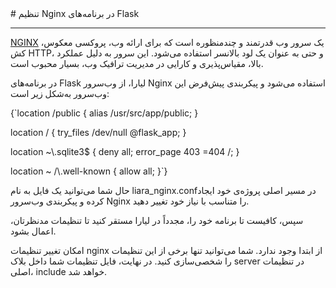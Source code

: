 

<Layout>
<Head>
<title>مستندات تنظیم Nginx در Flask - لیارا</title>
<meta property="og:title" content="مستندات خدمات رایانش ابری لیارا" />
<meta property="og:description" content="مستندات مربوط به نحوه تنظیم و پیکربندی وب‌سرور Nginx در فریم‌ورک Flask در لیارا"  />
<meta property="og:image" content="https://files.liara.ir/liara/logos/liara-poster.jpg" />
</Head>
# تنظیم Nginx در برنامه‌های Flask
<hr className="mb-2" />

<a href="https://nginx.org/en/" className="text-[#2196f3] ">NGINX</a> یک سرور وب قدرتمند و چندمنظوره است که برای ارائه وب، پروکسی معکوس، کش HTTP، و حتی به عنوان یک لود بالانسر استفاده می‌شود. این سرور به دلیل عملکرد بالا، مقیاس‌پذیری و کارایی در مدیریت ترافیک وب، بسیار محبوب است.

در برنامه‌های Flask لیارا، از وب‌سرور Nginx استفاده می‌شود و پیکربندی پیش‌فرض این وب‌سرور به‌شکل زیر است:

<div className="h-2" />
<div dir="ltr">
<Highlight className='conf'>
{`location /public {
  alias /usr/src/app/public;
}
      
location / {
  try_files /dev/null @flask_app;
}

location ~\\.sqlite3$ {
  deny all;
  error_page 403 =404 /;
}

location ~ /\\.well-known {
  allow all;
}`}
</Highlight>
</div>
<div className="h-2" />

حال شما می‌توانید یک فایل به نام <Important>liara_nginx.conf</Important>در مسیر اصلی پروژه‌ی خود ایجاد کرده و پیکربندی وب‌سرور Nginx را متناسب با نیاز خود تغییر دهید. 

سپس، کافیست تا برنامه خود را، مجدداً در لیارا مستقر کنید تا تنظیمات مدنظرتان، اعمال بشود.

<Alert variant="warning">
<p>
 امکان تغییر تنظیمات <Important>nginx</Important> از ابتدا وجود ندارد. شما می‌توانید تنها برخی از این تنظیمات را شخصی‌سازی کنید. در نهایت، فایل تنظیمات شما داخل بلاک server در تنظیمات اصلی، include خواهد شد.
</p>
</Alert>



</Layout>